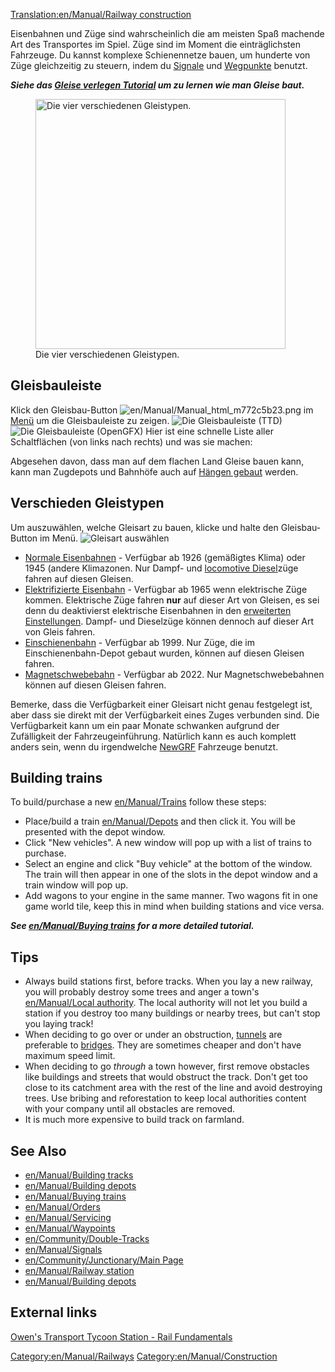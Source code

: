 [[Translation:en/Manual/Railway construction]]
{{de/Übersetzung|en/Manual/Main Page|50}}

{{de/Manual/Inhaltsverzeichnis}}

Eisenbahnen und Züge sind wahrscheinlich die am meisten Spaß machende Art des Transportes im Spiel. Züge sind im Moment die einträglichsten Fahrzeuge. Du kannst komplexe Schienennetze bauen, um hunderte von Züge gleichzeitig zu steuern, indem du [[de/Signal|Signale]] und [[de/Wegpunkt|Wegpunkte]] benutzt.

'''''Siehe das [[de/Manual/Gleise verlegen|Gleise verlegen Tutorial]] um zu lernen wie man Gleise baut.'''''


[[File:en/Manual/4 Types of railway.png|thumb|none|400px|Die vier verschiedenen Gleistypen.]]

==Gleisbauleiste==
Klick den Gleisbau-Button [[File:en/Manual/Manual html m772c5b23.png]] im [[de/Spiel Interface|Menü]] um die Gleisbauleiste zu zeigen.
[[File:en/Manual/Railroad ConstructionTTD.png|none|frame|Die Gleisbauleiste (TTD)]]
[[File:en/Manual/Railroad ConstructionOGFX.png|none|frame|Die Gleisbauleiste (OpenGFX)]]
Hier ist eine schnelle Liste aller Schaltflächen (von links nach rechts) und was sie machen:
{{en/Manual/Railway toolbar overview}}

Abgesehen davon, dass man auf dem flachen Land Gleise bauen kann, kann man Zugdepots und Bahnhöfe auch auf [[de/Bauen auf Hang|Hängen gebaut]] werden.

==Verschieden Gleistypen==
Um auszuwählen, welche Gleisart zu bauen, klicke und halte den Gleisbau-Button im Menü.
[[File:en/Manual/Openttd-rail1.png|none|frame|Gleisart auswählen]]
* [[de/Eisenbahn|Normale Eisenbahnen]] - Verfügbar ab 1926 (gemäßigtes Klima) oder 1945 (andere Klimazonen. Nur Dampf- und [https://www.wikipedia.org/wiki/Diesel locomotive Diesel]züge fahren auf diesen Gleisen.
* [[en/Elektrifizierte Eisenbahn|Elektrifizierte Eisenbahn]] - Verfügbar ab 1965 wenn elektrische Züge kommen. Elektrische Züge fahren '''nur''' auf dieser Art von Gleisen, es sei denn du deaktivierst elektrische Eisenbahnen in den [[de/Archive/Manual/Settings/Erweiterte Einstellungen|erweiterten Einstellungen]]. Dampf- und Dieselzüge können dennoch auf dieser Art von Gleis fahren.
* [[de/Einschienenbahn|Einschienenbahn]] - Verfügbar ab 1999. Nur Züge, die im Einschienenbahn-Depot gebaut wurden, können auf diesen Gleisen fahren.
* [[de/Magnetschwebebahn|Magnetschwebebahn]] - Verfügbar ab 2022. Nur Magnetschwebebahnen können auf diesen Gleisen fahren.

Bemerke, dass die Verfügbarkeit einer Gleisart nicht genau festgelegt ist, aber dass sie direkt mit der Verfügbarkeit eines Zuges verbunden sind. Die Verfügbarkeit kann um ein paar Monate schwanken aufgrund der Zufälligkeit der Fahrzeugeinführung. Natürlich kann es auch komplett anders sein, wenn du irgendwelche [[de/Manual/NewGRF|NewGRF]] Fahrzeuge benutzt.

==Building trains==
To build/purchase a new [[en/Manual/Trains]] follow these steps:
*Place/build a train [[en/Manual/Depots]] and then click it. You will be presented with the depot window. 
*Click "New vehicles". A new window will pop up with a list of trains to purchase. 
*Select an engine and click "Buy vehicle" at the bottom of the window. The train will then appear in one of the slots in the depot window and a train window will pop up. 
*Add wagons to your engine in the same manner. Two wagons fit in one game world tile, keep this in mind when building stations and vice versa.


'''''See [[en/Manual/Buying trains]] for a more detailed tutorial.'''''

==Tips==
* Always build stations first, before tracks. When you lay a new railway, you will probably destroy some trees and anger a town's [[en/Manual/Local authority]]. The local authority will not let you build a station if you destroy too many buildings or nearby trees, but can't stop you laying track!
* When deciding to go over or under an obstruction, [[en/Manual/Tunnels|tunnels]] are preferable to [[en/Manual/Bridges|bridges]]. They are sometimes cheaper and don't have maximum speed limit.
* When deciding to go ''through'' a town however, first remove obstacles like buildings and streets that would obstruct the track. Don't get too close to its catchment area with the rest of the line and avoid destroying trees. Use bribing and reforestation to keep local authorities content with your company until all obstacles are removed.
* It is much more expensive to build track on farmland.

==See Also==
*[[en/Manual/Building tracks]]
*[[en/Manual/Building depots]]
*[[en/Manual/Buying trains]]
*[[en/Manual/Orders]]
*[[en/Manual/Servicing]]
*[[en/Manual/Waypoints]]
*[[en/Community/Double-Tracks]]
*[[en/Manual/Signals]]
*[[en/Community/Junctionary/Main Page]]
*[[en/Manual/Railway station]]
*[[en/Manual/Building depots]]

==External links==
[http://www.transporttycoon.net/rail Owen's Transport Tycoon Station - Rail Fundamentals]

[[Category:en/Manual/Railways]]
[[Category:en/Manual/Construction]]